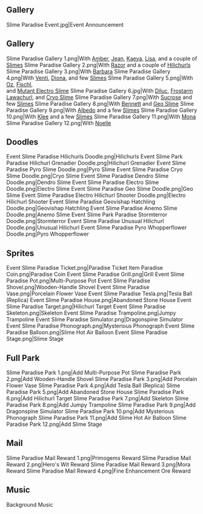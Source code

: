 {{EventTabs}}
==Gallery==
<gallery>
Slime Paradise Event.jpg|Event Announcement
</gallery>

==Gallery==
<gallery>
Slime Paradise Gallery 1.png|With [[Amber]], [[Jean]], [[Kaeya]], [[Lisa]], and a couple of [[Slimes]]
Slime Paradise Gallery 2.png|With [[Razor]] and a couple of [[Hilichurls]]
Slime Paradise Gallery 3.png|With [[Barbara]]
Slime Paradise Gallery 4.png|With [[Venti]], [[Diona]], and few [[Slimes]]
Slime Paradise Gallery 5.png|With [[Oz]], [[Fischl]],<br />and [[Slimes|Mutant Electro Slime]]
Slime Paradise Gallery 6.jpg|With [[Diluc]], [[Hilichurls|Frostarm Lawachurl]], and [[Slimes|Cryo Slime]]
Slime Paradise Gallery 7.png|With [[Sucrose]] and few [[Slimes]]
Slime Paradise Gallery 8.png|With [[Bennett]] and [[Slimes|Geo Slime]]
Slime Paradise Gallery 9.png|With [[Albedo]] and a few [[Slimes]]
Slime Paradise Gallery 10.png|With [[Klee]] and a few [[Slimes]]
Slime Paradise Gallery 11.png|With [[Mona]]
Slime Paradise Gallery 12.png|With [[Noelle]]
</gallery>

==Doodles==
<gallery>
Event Slime Paradise Hilichurls Doodle.png|Hilichurls
Event Slime Park Paradise Hilichurl Grenadier Doodle.png|Hilichurl Grenadier
Event Slime Paradise Pyro Slime Doodle.png|Pyro Slime
Event Slime Paradise Cryo Slime Doodle.png|Cryo Slime
Event Slime Paradise Dendro Slime Doodle.png|Dendro Slime
Event Slime Paradise Electro Slime Doodle.png|Electro Slime
Event Slime Paradise Geo Slime Doodle.png|Geo Slime
Event Slime Paradise Electro Hilichurl Shooter Doodle.png|Electro Hilichurl Shooter
Event Slime Paradise Geovishap Hatchling Doodle.png|Geovishap Hatchling
Event Slime Paradise Anemo Slime Doodle.png|Anemo Slime
Event Slime Park Paradise Stormterror Doodle.png|Stormterror
Event Slime Paradise Unusual Hilichurl Doodle.png|Unusual Hilichurl
Event Slime Paradise Pyro Whopperflower Doodle.png|Pyro Whopperflower
</gallery>

==Sprites==
<gallery>
Event Slime Paradise Ticket.png|Paradise Ticket
Item Paradise Coin.png|Paradise Coin
Event Slime Paradise Grill.png|Grill
Event Slime Paradise Pot.png|Multi-Purpose Pot
Event Slime Paradise Shovel.png|Wooden-Handle Shovel
Event Slime Paradise Vase.png|Porcelain Flower Vase
Event Slime Paradise Tesla.png|Tesla Ball (Replica)
Event Slime Paradise House.png|Abandoned Stone House
Event Slime Paradise Target.png|Hilichurl Target
Event Slime Paradise Skeleton.png|Skeleton
Event Slime Paradise Trampoline.png|Jumpy Trampoline
Event Slime Paradise Simulator.png|Dragonspine Simulator
Event Slime Paradise Phonograph.png|Mysterious Phonograph
Event Slime Paradise Balloon.png|Slime Hot Air Balloon
Event Slime Paradise Stage.png|Slime Stage
</gallery>

==Full Park==
<gallery>
Slime Paradise Park 1.png|Add Multi-Purpose Pot
Slime Paradise Park 2.png|Add Wooden-Handle Shovel
Slime Paradise Park 3.png|Add Porcelain Flower Vase
Slime Paradise Park 4.png|Add Tesla Ball (Replica)
Slime Paradise Park 5.png|Add Abandoned Stone House
Slime Paradise Park 6.png|Add Hilichurl Target
Slime Paradise Park 7.png|Add Skeleton
Slime Paradise Park 8.png|Add Jumpy Trampoline
Slime Paradise Park 9.png|Add Dragonspine Simulator
Slime Paradise Park 10.png|Add Mysterious Phonograph
Slime Paradise Park 11.png|Add Slime Hot Air Balloon
Slime Paradise Park 12.png|Add Slime Stage
</gallery>

==Mail==
<gallery>
Slime Paradise Mail Reward 1.png|Primogems Reward
Slime Paradise Mail Reward 2.png|Hero's Wit Reward
Slime Paradise Mail Reward 3.png|Mora Reward
Slime Paradise Mail Reward 4.png|Fine Enhancement Ore Reward
</gallery>

==Music==
{{A|Slime Paradise BGM.ogg}} Background Music